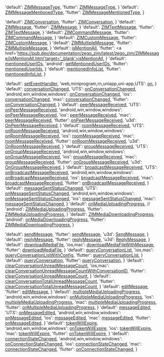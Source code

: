   'default': <a href='@-ZIMMessageType' target='_blank'>ZIMMessageType</a>,
  'flutter': <a href='https://pub.dev/documentation/zego_zim/latest/zego_zim/ZIMMessageType.html' target='_blank'>ZIMMessageType</a>,
}
  'default': <a href='@-ZIMMessageMentionedType' target='_blank'>ZIMMessageMentionedType</a>,
  'flutter': <a href='https://pub.dev/documentation/zego_zim/latest/zego_zim/ZIMMessageMentionedType.html' target='_blank'>ZIMMessageMentionedType</a>,
}

  'default': <a href='@-ZIMConversation' target='_blank'>ZIMConversation</a>,
  'flutter': <a href='https://pub.dev/documentation/zego_zim/latest/zego_zim/ZIMConversation-class.html' target='_blank'>ZIMConversation</a>,
}
  'default': <a href='@-ZIMMessage' target='_blank'>ZIMMessage</a>,
  'flutter': <a href='https://pub.dev/documentation/zego_zim/latest/zego_zim/ZIMMessage-class.html' target='_blank'>ZIMMessage</a>,
}
  'default': <a href='@-ZIMTextMessage' target='_blank'>ZIMTextMessage</a>,
  'flutter': <a href='https://pub.dev/documentation/zego_zim/latest/zego_zim/ZIMTextMessage-class.html' target='_blank'>ZIMTextMessage</a>,
}
  'default': <a href='@-ZIMCommandMessage' target='_blank'>ZIMCommandMessage</a>,
  'flutter': <a href='https://pub.dev/documentation/zego_zim/latest/zego_zim/ZIMCommandMessage-class.html' target='_blank'>ZIMCommandMessage</a>,
}
  'default': <a href='@-ZIMCustomMessage' target='_blank'>ZIMCustomMessage</a>,
  'flutter': <a href='https://pub.dev/documentation/zego_zim/latest/zego_zim/ZIMCustomMessage-class.html' target='_blank'>ZIMCustomMessage</a>,
}
  'default': <a href='@-ZIMMultipleMessage' target='_blank'>ZIMMultipleMessage</a>,
  'flutter': <a href='https://pub.dev/documentation/zego_zim/latest/zego_zim/ZIMMultipleMessage-class.html' target='_blank'>ZIMMultipleMessage</a>,
}
  'default': <a href='@isMentionAll-ZIMMessage' target='_blank'>isMentionAll</a>,
  'flutter': <a href='https://pub.dev/documentation/zego_zim/latest/zego_zim/ZIMMessage/isMentionAll.html'target='_blank'>isMentionAll</a>,
}
  'default': <a href='@mentionedUserIDs-ZIMMessage' target='_blank'>mentionedUserIDs</a>,
  'android': <a href='@getMentionedUserIDs-ZIMMessage' target='_blank'>getMentionedUserIDs</a>,
  'flutter': <a href='https://pub.dev/documentation/zego_zim/latest/zego_zim/ZIMMessage/mentionedUserIds.html' target='_blank'>mentionedUserIds</a>,
}
  'default': <a href='@mentionedInfoList-ZIMConversation' target='_blank'>mentionedInfoList</a>,
  'flutter': <a href='https://pub.dev/documentation/zego_zim/latest/zego_zim/ZIMConversation/mentionedInfoList.html' target='_blank'>mentionedInfoList</a>,
}

  'default': <a href='@setEventHandler' target='_blank'>setEventHandler</a>,
  'web,miniprogram,rn,uniapp,uni-app,UTS': <a href='@on' target='_blank'>on</a>,
}
  'default': <a href='@conversationChanged' target='_blank'>conversationChanged</a>,
  'UTS': <a href='@conversationChanged' target='_blank'>onConversationChanged</a>,
  'android,win,window,windows': <a href='@onConversationChanged' target='_blank'>onConversationChanged</a>,
  'ios': <a href='https://docs.zegocloud.com/article/api?doc=zim_API~objective-c_ios~protocol~ZIMEventHandler#zim-conversation-changed' target='_blank'>conversationChanged</a>,
  'mac': <a href='https://docs.zegocloud.com/article/api?doc=zim_API~objective-c_macos~protocol~ZIMEventHandler#zim-conversation-changed' target='_blank'>conversationChanged</a>,
  'flutter': <a href='https://pub.dev/documentation/zego_zim/latest/zego_zim/ZIMEventHandler/onConversationChanged.html' target='_blank'>onConversationChanged</a>,
}
  'default': <a href='@peerMessageReceived' target='_blank'>peerMessageReceived</a>,
  'UTS': <a href='@peerMessageReceived' target='_blank'>onPeerMessageReceived</a>,
  'android,win,window,windows': <a href='@onPeerMessageReceived' target='_blank'>onPeerMessageReceived</a>,
  'ios': <a href='https://docs.zegocloud.com/article/api?doc=zim_API~objective-c_ios~protocol~ZIMEventHandler#zim-peer-message-received-info-from-user-id' target='_blank'>peerMessageReceived</a>,
  'mac': <a href='https://docs.zegocloud.com/article/api?doc=zim_API~objective-c_macos~protocol~ZIMEventHandler#zim-peer-message-received-info-from-user-id' target='_blank'>peerMessageReceived</a>,
  'flutter': <a href='https://pub.dev/documentation/zego_zim/latest/zego_zim/ZIMEventHandler/onPeerMessageReceived.html' target='_blank'>onPeerMessageReceived</a>,
  'u3d': <a href='@OnPeerMessageReceived' target='_blank'>OnPeerMessageReceived</a>,
}
  'default': <a href='@roomMessageReceived' target='_blank'>roomMessageReceived</a>,
  'UTS': <a href='@roomMessageReceived' target='_blank'>onRoomMessageReceived</a>,
  'android,win,window,windows': <a href='@onRoomMessageReceived' target='_blank'>onRoomMessageReceived</a>,
  'ios': <a href='https://docs.zegocloud.com/article/api?doc=zim_API~objective-c_ios~protocol~ZIMEventHandler#zim-room-message-received-info-from-room-id' target='_blank'>roomMessageReceived</a>,
  'mac': <a href='https://docs.zegocloud.com/article/api?doc=zim_API~objective-c_macos~protocol~ZIMEventHandler#zim-room-message-received-info-from-room-id' target='_blank'>roomMessageReceived</a>,
  'flutter': <a href='https://pub.dev/documentation/zego_zim/latest/zego_zim/ZIMEventHandler/onRoomMessageReceived.html' target='_blank'>onRoomMessageReceived</a>,
  'u3d': <a href='@OnRoomMessageReceived' target='_blank'>OnRoomMessageReceived</a>,
}
  'default': <a href='@groupMessageReceived' target='_blank'>groupMessageReceived</a>,
  'UTS': <a href='@groupMessageReceived' target='_blank'>onGroupMessageReceived</a>,
  'android,win,window,windows': <a href='@onGroupMessageReceived' target='_blank'>onGroupMessageReceived</a>,
  'ios': <a href='https://docs.zegocloud.com/article/api?doc=zim_API~objective-c_ios~protocol~ZIMEventHandler#zim-group-message-received-info-from-group-id' target='_blank'>groupMessageReceived</a>,
  'mac': <a href='https://docs.zegocloud.com/article/api?doc=zim_API~objective-c_macos~protocol~ZIMEventHandler#zim-group-message-received-info-from-group-id' target='_blank'>groupMessageReceived</a>,
  'flutter': <a href='https://pub.dev/documentation/zego_zim/latest/zego_zim/ZIMEventHandler/onGroupMessageReceived.html' target='_blank'>onGroupMessageReceived</a>,
  'u3d': <a href='@OnGroupMessageReceived' target='_blank'>OnGroupMessageReceived</a>,
}
  'default': <a href='@broadcastMessageReceived' target='_blank'>broadcastMessageReceived</a>,
  'UTS': <a href='@broadcastMessageReceived' target='_blank'>onBroadcastMessageReceived</a>,
  'android,win,window,windows': <a href='@onBroadcastMessageReceived' target='_blank'>onBroadcastMessageReceived</a>,
  'ios': <a href='https://docs.zegocloud.com/article/api?doc=zim_API~objective-c_ios~protocol~ZIMEventHandler#zim-broadcast-message-received' target='_blank'>broadcastMessageReceived</a>,
  'mac': <a href='https://docs.zegocloud.com/article/api?doc=zim_API~objective-c_macos~protocol~ZIMEventHandler#zim-broadcast-message-received' target='_blank'>broadcastMessageReceived</a>,
  'flutter': <a href='https://pub.dev/documentation/zego_zim/latest/zego_zim/ZIMEventHandler/onBroadcastMessageReceived.html' target='_blank'>onBroadcastMessageReceived</a>,
}
  'default': <a href='@messageSentStatusChanged' target='_blank'>messageSentStatusChanged</a>,
  'UTS': <a href='@messageSentStatusChanged' target='_blank'>onMessageSentStatusChanged</a>,
  'android,win,window,windows': <a href='@onMessageSentStatusChanged' target='_blank'>onMessageSentStatusChanged</a>,
  'ios': <a href='https://docs.zegocloud.com/article/api?doc=zim_API~objective-c_ios~protocol~ZIMEventHandler#zim-message-sent-status-changed' target='_blank'>messageSentStatusChanged</a>,
  'mac': <a href='https://docs.zegocloud.com/article/api?doc=zim_API~objective-c_macos~protocol~ZIMEventHandler#zim-message-sent-status-changed' target='_blank'>messageSentStatusChanged</a>,
}
  'default': <a href='@onMediaUploadingProgress' target='_blank'>onMediaUploadingProgress</a>,
  // 'android': <a href='@ZIMMediaUploadingProgress' target='_blank'>ZIMMediaUploadingProgress</a>,
  'flutter': <a href='https://pub.dev/documentation/zego_zim/latest/zego_zim/ZIMMediaUploadingProgress.html' target='_blank'>ZIMMediaUploadingProgress</a>,
}
  'default': <a href='@ZIMMediaDownloadingProgress' target='_blank'>ZIMMediaDownloadingProgress</a>,
  'android': <a href='@onMediaDownloadingProgress' target='_blank'>onMediaDownloadingProgress</a>,
  'flutter': <a href='https://pub.dev/documentation/zego_zim/latest/zego_zim/ZIMMediaDownloadingProgress.html' target='_blank'>ZIMMediaDownloadingProgress</a>,
}

  'default': <a href='@sendMessage' target='_blank'>sendMessage</a>,
  'flutter': <a href='https://pub.dev/documentation/zego_zim/latest/zego_zim/ZIM/sendMessage.html' target='_blank'>sendMessage</a>,
  'u3d': <a href='@SendMessage' target='_blank'>SendMessage</a>,
}
  'default': <a href='@replyMessage' target='_blank'>replyMessage</a>,
  'flutter': <a href='https://pub.dev/documentation/zego_zim/latest/zego_zim/ZIM/replyMessage.html' target='_blank'>replyMessage</a>,
  'u3d': <a href='@ReplyMessage' target='_blank'>ReplyMessage</a>,
}
  'default': <a href='@downloadMediaFile' target='_blank'>downloadMediaFile</a>,
  'ios,mac': <a href='@downloadMediaFileWithMessage' target='_blank'>downloadMediaFileWithMessage</a>,
  'flutter': <a href='https://pub.dev/documentation/zego_zim/latest/zego_zim/ZIM/downloadMediaFile.html' target='_blank'>downloadMediaFile</a>,
}
  'default': <a href='@queryConversationList' target='_blank'>queryConversationList</a>,
  'ios,mac': <a href='@queryConversationListWithConfig' target='_blank'>queryConversationListWithConfig</a>,
  'flutter': <a href='https://pub.dev/documentation/zego_zim/latest/zego_zim/ZIM/queryConversationList.html' target='_blank'>queryConversationList</a>,
}
  'default': <a href='@queryConversation' target='_blank'>queryConversation</a>,
  'flutter': <a href='https://pub.dev/documentation/zego_zim/latest/zego_zim/ZIM/queryConversation.html' target='_blank'>queryConversation</a>,
}
  'default': <a href='@clearConversationUnreadMessageCount' target='_blank'>clearConversationUnreadMessageCount</a>,
  'ios,mac': <a href='@clearConversationUnreadMessageCountWithConversationID' target='_blank'>clearConversationUnreadMessageCountWithConversationID</a>,
  'flutter': <a href='https://pub.dev/documentation/zego_zim/latest/zego_zim/ZIM/clearConversationUnreadMessageCount.html' target='_blank'>clearConversationUnreadMessageCount</a>,
}
  'default': <a href='@clearConversationTotalUnreadMessageCount' target='_blank'>clearConversationTotalUnreadMessageCount</a>,
  'flutter': <a href='https://pub.dev/documentation/zego_zim/latest/zego_zim/ZIM/clearConversationTotalUnreadMessageCount.html' target='_blank'>clearConversationTotalUnreadMessageCount</a>,
}
  'default': <a href='@editMessage' target='_blank'>editMessage</a>,
  'flutter': <a href='https://pub.dev/documentation/zego_zim/latest/zego_zim/ZIM/editMessage.html' target='_blank'>editMessage</a>,
}
  'default': <a href='@multipleMediaUploadingProgress' target='_blank'>multipleMediaUploadingProgress</a>,
  'android,win,window,windows': <a href='@onMultipleMediaUploadingProgress' target='_blank'>onMultipleMediaUploadingProgress</a>,
  'ios': <a href='https://docs.zegocloud.com/article/api?doc=zim_API~objective-c_ios~protocol~ZIMEventHandler#zim-group-message-received-info-from-group-id' target='_blank'>multipleMediaUploadingProgress</a>,
  'mac': <a href='https://docs.zegocloud.com/article/api?doc=zim_API~objective-c_macos~protocol~ZIMEventHandler#zim-group-message-received-info-from-group-id' target='_blank'>multipleMediaUploadingProgress</a>,
  'flutter': <a href='https://pub.dev/documentation/zego_zim/latest/zego_zim/ZIMMessageSendNotification/onMultipleMediaUploadingProgress.html' target='_blank'>onMultipleMediaUploadingProgress</a>,
}
  'default': <a href='@messageEdited' target='_blank'>messageEdited</a>,
  'UTS': <a href='@messageEdited' target='_blank'>onMessageEdited</a>,
  'android,win,window,windows': <a href='@onMessageEdited' target='_blank'>onMessageEdited</a>,
  'ios': <a href='https://docs.zegocloud.com/article/api?doc=zim_API~objective-c_ios~protocol~ZIMEventHandler#zim-message-edited' target='_blank'>messageEdited</a>,
  'mac': <a href='https://docs.zegocloud.com/article/api?doc=zim_API~objective-c_macos~protocol~ZIMEventHandler#zim-message-edited' target='_blank'>messageEdited</a>,
  'flutter': <a href='https://pub.dev/documentation/zego_zim/latest/zego_zim/ZIMEventHandler/onMessageEdited.html' target='_blank'>onMessageEdited</a>,
}
  'default': <a href='@tokenWillExpire' target='_blank'>tokenWillExpire</a>,
  'android,win,window,windows': <a href='@onTokenWillExpire' target='_blank'>onTokenWillExpire</a>,
  'ios': <a href='https://docs.zegocloud.com/article/api?doc=zim_API~objective-c_ios~protocol~ZIMEventHandler#zim-token-will-expire' target='_blank'>tokenWillExpire</a>,
  'mac': <a href='https://docs.zegocloud.com/article/api?doc=zim_API~objective-c_macos~protocol~ZIMEventHandler#zim-token-will-expire' target='_blank'>tokenWillExpire</a>,
  'flutter': <a href='https://pub.dev/documentation/zego_zim/latest/zego_zim/ZIMEventHandler/onTokenWillExpire.html' target='_blank'>onTokenWillExpire</a>,
}
  'default': <a href='@connectionStateChanged' target='_blank'>connectionStateChanged</a>,
  'android,win,window,windows': <a href='@onConnectionStateChanged' target='_blank'>onConnectionStateChanged</a>,
  'ios': <a href='https://docs.zegocloud.com/article/api?doc=zim_API~objective-c_ios~protocol~ZIMEventHandler#zim-connection-state-changed-event-extended-data' target='_blank'>connectionStateChanged</a>,
  'mac': <a href='https://docs.zegocloud.com/article/api?doc=zim_API~objective-c_macos~protocol~ZIMEventHandler#zim-connection-state-changed-event-extended-data' target='_blank'>connectionStateChanged</a>,
  'flutter': <a href='https://pub.dev/documentation/zego_zim/latest/zego_zim/ZIMEventHandler/onConnectionStateChanged.html' target='_blank'>onConnectionStateChanged</a>,
}